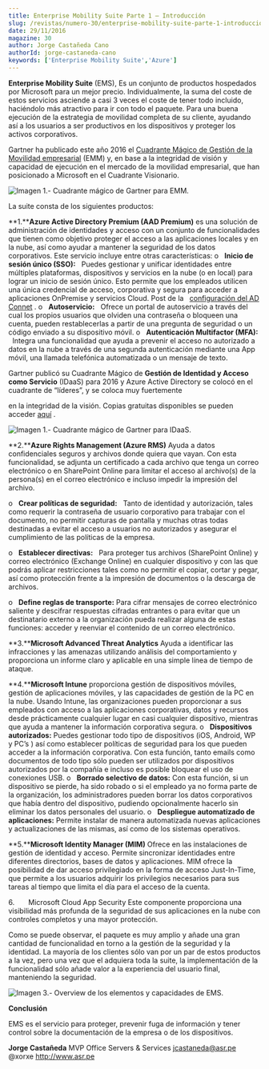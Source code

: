 ```yaml
---
title: Enterprise Mobility Suite Parte 1 – Introducción
slug: /revistas/numero-30/enterprise-mobility-suite-parte-1-introduccion
date: 29/11/2016
magazine: 30
author: Jorge Castañeda Cano
authorId: jorge-castaneda-cano
keywords: ['Enterprise Mobility Suite','Azure']
---
```






**Enterprise Mobility Suite** (EMS), Es un conjunto de productos hospedados por Microsoft para un mejor precio. Individualmente, la suma del coste de estos servicios asciende a casi 3 veces el coste de tener todo incluido, haciéndolo más atractivo para ir con todo el paquete. Para una buena ejecución de la estrategia de movilidad completa de su cliente, ayudando así a los usuarios a ser productivos en los dispositivos y proteger los activos corporativos.



Gartner ha publicado este año 2016 el [Cuadrante Mágico de Gestión de la Movilidad empresarial](https://info.microsoft.com/EMS-EMM-MQ-2016.html) (EMM) y, en base a la integridad de visión y capacidad de ejecución en el mercado de la movilidad empresarial, que han posicionado a Microsoft en el Cuadrante Visionario.

![Imagen 1.- Cuadrante mágico de Gartner para EMM.](../../../images/numero30/enterprise-mobility-suite-parte-1-introduccion/image1.png)

La suite consta de los siguientes productos:

**1.****Azure Active Directory Premium (AAD Premium)** es una solución de administración de identidades y acceso con un conjunto de funcionalidades que tienen como objetivo proteger el acceso a las aplicaciones locales y en la nube, así como ayudar a mantener la seguridad de los datos corporativos. Este servicio incluye entre otras características:
o   **Inicio de sesión único (SSO):**    Puedes gestionar y unificar identidades entre múltiples plataformas, dispositivos y servicios en la nube (o en local) para lograr un inicio de sesión único. Esto permite que los empleados utilicen una única credencial de acceso, corporativa y segura para acceder a aplicaciones OnPremise y servicios Cloud.
 Post de la    [configuración del AD Connet](http://jorgecastanedac.com/configuracin-express-de-active-directory-connect/) . 
o   **Autoservicio:**    Ofrece un portal de autoservicio a través del cual los propios usuarios que olviden una contraseña o bloqueen una cuenta, pueden restablecerlas a partir de una pregunta de seguridad o un código enviado a su dispositivo móvil. 
o   **Autenticación Multifactor (MFA):**    Integra una funcionalidad que ayuda a prevenir el acceso no autorizado a datos en la nube a través de una segunda autenticación mediante una App móvil, una llamada telefónica automatizada o un mensaje de texto.

Gartner publicó su Cuadrante Mágico de **Gestión de Identidad y Acceso como Servicio** (IDaaS) para 2016 y Azure Active Directory se colocó en el cuadrante de “líderes”, y se coloca muy fuertemente

en la integridad de la visión. Copias gratuitas disponibles se pueden acceder [aquí](https://info.microsoft.com/EMS-IDaaS-MQ-2016.html) .​

​​![Imagen 1.- Cuadrante mágico de Gartner para IDaaS.](../../../images/numero30/enterprise-mobility-suite-parte-1-introduccion/image2.png)

**2.****Azure Rights Management (Azure RMS)** Ayuda a datos confidenciales seguros y archivos donde quiera que vayan. Con esta funcionalidad, se adjunta un certificado a cada archivo que tenga un correo electrónico o en SharePoint Online para limitar el acceso al archivo(s) de la persona(s) en el correo electrónico e incluso impedir la impresión del archivo.

o   **Crear políticas de seguridad:**    Tanto de identidad y autorización, tales como requerir la contraseña de usuario corporativo para trabajar con el documento, no permitir capturas de pantalla y muchas otras todas destinadas a evitar el acceso a usuarios no autorizados y asegurar el cumplimiento de las políticas de la empresa. 

o   **Establecer directivas:**   Para proteger tus archivos (SharePoint Online) y correo electrónico (Exchange Online) en cualquier dispositivo y con las que podrás aplicar restricciones tales como no permitir el copiar, cortar y pegar, así como protección frente a la impresión de documentos o la descarga de archivos.

o   **Define reglas de transporte:** Para cifrar mensajes de correo electrónico saliente y descifrar respuestas cifradas entrantes o para evitar que un destinatario externo a la organización pueda realizar alguna de estas funciones: acceder y reenviar el contenido de un correo electrónico.

**3.****Microsoft Advanced Threat Analytics** Ayuda a identificar las infracciones y las amenazas utilizando análisis del comportamiento y proporciona un informe claro y aplicable en una simple línea de tiempo de ataque.

**4.****Microsoft Intune** proporciona gestión de dispositivos móviles, gestión de aplicaciones móviles, y las capacidades de gestión de la PC en la nube. Usando Intune, las organizaciones pueden proporcionar a sus empleados con acceso a las aplicaciones corporativas, datos y recursos desde prácticamente cualquier lugar en casi cualquier dispositivo, mientras que ayuda a mantener la información corporativa segura.
o   **Dispositivos autorizados:** Puedes gestionar todo tipo de dispositivos (iOS, Android, WP y PC’s ) así como establecer políticas de seguridad para los que pueden acceder a la información corporativa. Con esta función, tanto emails como documentos de todo tipo sólo pueden ser utilizados por dispositivos autorizados por la compañía e incluso es posible bloquear el uso de conexiones USB.
o   **Borrado selectivo de datos:** Con esta función, si un dispositivo se pierde, ha sido robado o si el empleado ya no forma parte de la organización, los administradores pueden borrar los datos corporativos que había dentro del dispositivo, pudiendo opcionalmente hacerlo sin eliminar los datos personales del usuario.
o   **Despliegue automatizado de aplicaciones:** Permite instalar de manera automatizada nuevas aplicaciones y actualizaciones de las mismas, así como de los sistemas operativos.

**5.****Microsoft Identity Manager (MIM)** Ofrece en las instalaciones de gestión de identidad y acceso. Permite sincronizar identidades entre diferentes directorios, bases de datos y aplicaciones. MIM ofrece la posibilidad de dar acceso privilegiado en la forma de acceso Just-In-Time, que permite a los usuarios adquirir los privilegios necesarios para sus tareas al tiempo que limita el día para el acceso de la cuenta.

6.       Microsoft Cloud App Security Este componente proporciona una visibilidad más profunda de la seguridad de sus aplicaciones en la nube con controles completos y una mayor protección.

Como se p​uede observar, el paquete es muy amplio y añade una gran cantidad de funcionalidad en torno a la gestión de la seguridad y la identidad. La mayoría de los clientes sólo van por un par de estos productos a la vez, pero una vez que el adquiera toda la suite, la implementación de la funcionalidad sólo añade valor a la experiencia del usuario final, manteniendo la seguridad.

![Imagen 3.- Overview de los elementos y capacidades de EMS.](../../../images/numero30/enterprise-mobility-suite-parte-1-introduccion/image3.png)

**Conclusión**

EMS es el servicio para proteger, prevenir fuga de información y tener control sobre la documentación de la empresa o de los dispositivos.



**Jorge Castañeda**
 MVP Office Servers & Services
 jcastaneda@asr.pe
 @xorxe
 http://www.asr.pe

